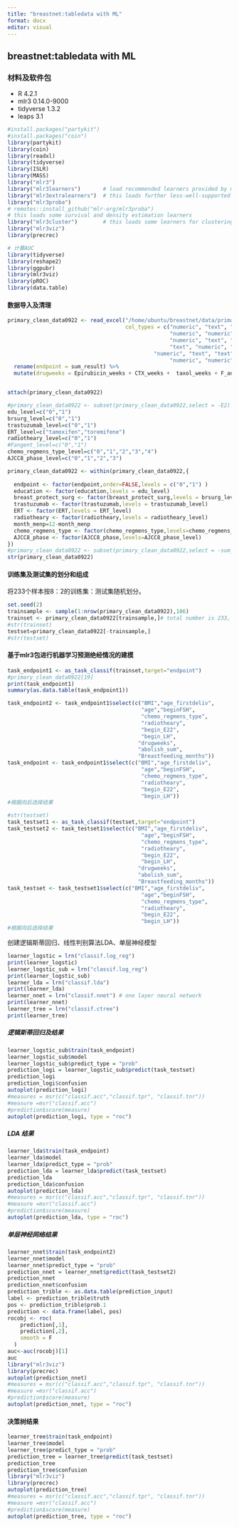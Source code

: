```yaml
---
title: "breastnet:tabledata with ML"
format: docx
editor: visual
---
```


## breastnet:tabledata with ML

### 材料及软件包

-   R 4.2.1
-   mlr3 0.14.0-9000
-   tidyverse 1.3.2
-   leaps 3.1

```r
#install.packages("partykit")
#install.packages("coin")
library(partykit)
library(coin)
library(readxl)
library(tidyverse)
library(ISLR)
library(MASS)
library("mlr3")
library("mlr3learners")       # load recommended learners provided by mlr3learners package
library("mlr3extralearners")  # this loads further less-well-supported learners
library("mlr3proba")   
# remotes::install_github("mlr-org/mlr3proba")
# this loads some survival and density estimation learners
library("mlr3cluster")        # this loads some learners for clustering
library("mlr3viz")
library(precrec)

# 计算AUC
library(tidyverse)
library(reshape2)
library(ggpubr)
library(mlr3viz)
library(pROC)
library(data.table)

```

#### 数据导入及清理

```r

primary_clean_data0922 <- read_excel("/home/ubuntu/breastnet/data/primary_clean_data0927.xlsx", 
                                     col_types = c("numeric", "text", "numeric", 
                                                   "numeric", "numeric", "numeric", 
                                                   "numeric", "text", "text", "text", 
                                                   "text", "numeric", "numeric", "numeric", 
                                              "numeric", "text", "text", "numeric", 
                                                   "numeric", "numeric", "numeric", "numeric")) %>% 
  rename(endpoint = sum_result) %>% 
  mutate(drugweeks = Epirubicin_weeks + CTX_weeks +  taxol_weeks + F_angent )


attach(primary_clean_data0922)

#primary_clean_data0922 <- subset(primary_clean_data0922,select = -E2)
edu_level=c("0","1")
brsurg_level=c("0","1")
trastuzumab_level=c("0","1")
ERT_level=c("tamoxifen","toremifene")
radiotheary_level=c("0","1")
#Fangent_level=c("0","1")
chemo_regmens_type_level=c("0","1","2","3","4")
AJCC8_phase_level=c("0","1","2","3")

primary_clean_data0922 <- within(primary_clean_data0922,{
 
  endpoint <- factor(endpoint,order=FALSE,levels = c("0","1") )
  education <- factor(education,levels = edu_level)
  breast_protect_surg <- factor(breast_protect_surg,levels = brsurg_level)
  trastuzumab <- factor(trastuzumab,levels = trastuzumab_level)
  ERT <- factor(ERT,levels = ERT_level)
  radiotheary <- factor(radiotheary,levels = radiotheary_level)
  month_menp=12-month_menp
  chemo_regmens_type <- factor(chemo_regmens_type,levels=chemo_regmens_type_level)
  AJCC8_phase <- factor(AJCC8_phase,levels=AJCC8_phase_level)
})
#primary_clean_data0922 <- subset(primary_clean_data0922,select = -sum_result)
str(primary_clean_data0922)
```

#### 训练集及测试集的划分和组成

将233个样本按8：2的训练集：测试集随机划分。

```r
set.seed(2)
trainsample <- sample(1:nrow(primary_clean_data0922),186) 
trainset <- primary_clean_data0922[trainsample,]# total number is 233, take 186(0.8) samples as training set
#str(trainset)
testset=primary_clean_data0922[-trainsample,]
#str(testset)

```

#### 基于mlr3包进行机器学习预测绝经情况的建模

```r
task_endpoint1 <- as_task_classif(trainset,target="endpoint")
#primary_clean_data0922[19]
print(task_endpoint1)
summary(as.data.table(task_endpoint1))

task_endpoint2 <- task_endpoint1$select(c("BMI","age_firstdeliv",
                                          "age","beginFSH",
                                          "chemo_regmens_type",
                                          "radiotheary",
                                          "begin_E22",
                                          "begin_LH",
                                         "drugweeks",
                                         "abolish_sum",
                                         "Breastfeeding_months"))
task_endpoint <- task_endpoint1$select(c("BMI","age_firstdeliv",
                                          "age","beginFSH",
                                          "chemo_regmens_type",
                                          "radiotheary",
                                          "begin_E22",
                                          "begin_LH"))
#根据向后选择结果

#str(testset)
task_testset1 <- as_task_classif(testset,target="endpoint")
task_testset2 <- task_testset1$select(c("BMI","age_firstdeliv",
                                          "age","beginFSH",
                                          "chemo_regmens_type",
                                          "radiotheary",
                                          "begin_E22",
                                          "begin_LH",
                                         "drugweeks",
                                         "abolish_sum",
                                         "Breastfeeding_months"))
task_testset <- task_testset1$select(c("BMI","age_firstdeliv",
                                          "age","beginFSH",
                                          "chemo_regmens_type",
                                          "radiotheary",
                                          "begin_E22",
                                          "begin_LH"))
#根据向后选择结果


```

创建逻辑斯蒂回归、线性判别算法LDA、单层神经模型

```r
learner_logstic = lrn("classif.log_reg")
print(learner_logstic)
learner_logstic_sub = lrn("classif.log_reg")
print(learner_logstic_sub)
learner_lda = lrn("classif.lda")
print(learner_lda)
learner_nnet = lrn("classif.nnet") # one layer neural network
print(learner_nnet)
learner_tree = lrn("classif.ctree")
print(learner_tree)
```

##### 逻辑斯蒂回归及结果

```r
learner_logstic_sub$train(task_endpoint)
learner_logstic_sub$model
learner_logstic_sub$predict_type = "prob"
prediction_logi = learner_logstic_sub$predict(task_testset)
prediction_logi
prediction_logi$confusion
autoplot(prediction_logi)
#measures = msr(c("classif.acc","classif.tpr", "classif.tnr"))
#measure =msr("classif.acc")
#prediction$score(measure)
autoplot(prediction_logi, type = "roc")

```

##### LDA 结果

```r
learner_lda$train(task_endpoint)
learner_lda$model
learner_lda$predict_type = "prob"
prediction_lda = learner_lda$predict(task_testset)
prediction_lda
prediction_lda$confusion
autoplot(prediction_lda)
#measures = msr(c("classif.acc","classif.tpr", "classif.tnr"))
#measure =msr("classif.acc")
#prediction$score(measure)
autoplot(prediction_lda, type = "roc")

```

##### 单层神经网络结果

```r
learner_nnet$train(task_endpoint2)
learner_nnet$model
learner_nnet$predict_type = "prob"
prediction_nnet = learner_nnet$predict(task_testset2)
prediction_nnet
prediction_nnet$confusion
prediction_trible <- as.data.table(prediction_input) 
label <- prediction_trible$truth
pos <- prediction_trible$prob.1
prediction <- data.frame(label, pos)
rocobj <- roc(
    prediction[,1], 
    prediction[,2],
    smooth = F
  )
auc<-auc(rocobj)[1]
auc
library("mlr3viz")
library(precrec)
autoplot(prediction_nnet)
#measures = msr(c("classif.acc","classif.tpr", "classif.tnr"))
#measure =msr("classif.acc")
#prediction$score(measure)
autoplot(prediction_nnet, type = "roc")


```

#### 决策树结果

```r

learner_tree$train(task_endpoint)
learner_tree$model
learner_tree$predict_type = "prob"
prediction_tree = learner_tree$predict(task_testset)
prediction_tree
prediction_tree$confusion
library("mlr3viz")
library(precrec)
autoplot(prediction_tree)
#measures = msr(c("classif.acc","classif.tpr", "classif.tnr"))
#measure =msr("classif.acc")
#prediction$score(measure)
autoplot(prediction_tree, type = "roc")


```
